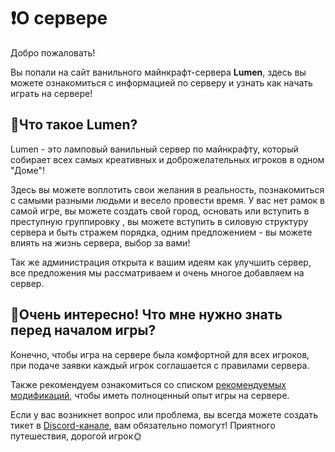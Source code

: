 # ❗О сервере
 
Добро пожаловать! 

Вы попали на сайт ванильного майнкрафт-сервера **Lumen**, здесь вы можете ознакомиться с информацией по серверу и узнать как начать играть на сервере!

## 🤔Что такое **Lumen**?

Lumen - это ламповый ванильный сервер по майнкрафту, который собирает всех самых креативных и доброжелательных игроков в одном "Доме"!

Здесь вы можете воплотить свои желания в реальность, познакомиться с самыми разными людьми и весело провести время. У вас нет рамок в самой игре, вы можете создать свой город, основать или вступить в преступную группировку , вы можете вступить в силовую структуру сервера и быть стражем порядка, одним предложением - вы можете влиять на жизнь сервера, выбор за вами!

Так же администрация открыта к вашим идеям как улучшить сервер, все предложения мы рассматриваем и очень многое добавляем на сервер.


## 🎇Очень интересно! Что мне нужно знать перед началом игры?

Конечно, чтобы игра на сервере была комфортной для всех игроков, при подаче заявки каждый игрок соглашается с правилами сервера. 

Также рекомендуем ознакомиться со списком [рекомендуемых модификаций](https://discord.gg/nZD7UP3RmZ), чтобы иметь полноценный опыт игры на сервере. 

Если у вас возникнет вопрос или проблема, вы всегда можете создать тикет в [Discord-канале](https://discord.gg/nNfSxwfrGU), вам обязательно помогут! Приятного путешествия, дорогой игрок🌞
